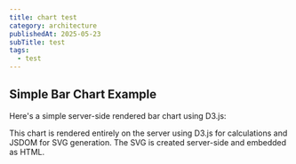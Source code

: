 ```yaml
---
title: chart test
category: architecture
publishedAt: 2025-05-23
subTitle: test
tags:
  - test
---
```


## Simple Bar Chart Example

Here's a simple server-side rendered bar chart using D3.js:

<Chart />

  <ScatterPlot xLabel="Points" yLabel="Assists" />
  <LineChart xLabel="Games" yLabel="Performance Rating" />
  <HorizontalBarChart xLabel="Player Efficiency Rating" />

This chart is rendered entirely on the server using D3.js for calculations and JSDOM for SVG generation. The SVG is created server-side and embedded as HTML.